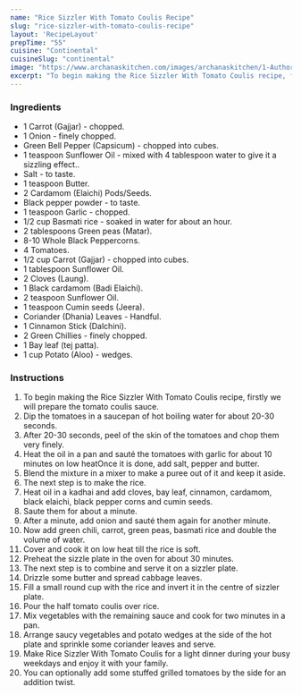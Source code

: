 ---
name: "Rice Sizzler With Tomato Coulis Recipe"
slug: "rice-sizzler-with-tomato-coulis-recipe"
layout: 'RecipeLayout'
prepTime: "55"
cuisine: "Continental"
cuisineSlug: "continental"
image: "https://www.archanaskitchen.com/images/archanaskitchen/1-Author/suman_prakash/Rice_sizzler_with_tomato_caulis.jpg"
excerpt: "To begin making the Rice Sizzler With Tomato Coulis recipe, firstly we will prepare the tomato coulis sauce"
---

### Ingredients

- 1 Carrot (Gajjar) - chopped.
- 1 Onion - finely chopped.
- Green Bell Pepper (Capsicum) - chopped into cubes.
- 1 teaspoon Sunflower Oil - mixed with 4 tablespoon water to give it a sizzling effect..
- Salt - to taste.
- 1 teaspoon Butter.
- 2 Cardamom (Elaichi) Pods/Seeds.
- Black pepper powder - to taste.
- 1 teaspoon Garlic - chopped.
- 1/2 cup Basmati rice - soaked in water for about an hour.
- 2 tablespoons Green peas (Matar).
- 8-10 Whole Black Peppercorns.
- 4 Tomatoes.
- 1/2 cup Carrot (Gajjar) - chopped into cubes.
- 1 tablespoon Sunflower Oil.
- 2 Cloves (Laung).
- 1 Black cardamom (Badi Elaichi).
- 2 teaspoon Sunflower Oil.
- 1 teaspoon Cumin seeds (Jeera).
- Coriander (Dhania) Leaves - Handful.
- 1 Cinnamon Stick (Dalchini).
- 2 Green Chillies - finely chopped.
- 1 Bay leaf (tej patta).
- 1 cup Potato (Aloo) - wedges.

### Instructions

1. To begin making the Rice Sizzler With Tomato Coulis recipe, firstly we will prepare the tomato coulis sauce.
1. Dip the tomatoes in a saucepan of hot boiling water for about 20-30 seconds.
1. After 20-30 seconds, peel of the skin of the tomatoes and chop them very finely.
1. Heat the oil in a pan and sauté the tomatoes with garlic for about 10 minutes on low heatOnce it is done, add salt, pepper and butter.
1. Blend the mixture in a mixer to make a puree out of it and keep it aside.
1. The next step is to make the rice.
1. Heat oil in a kadhai and add cloves, bay leaf, cinnamon, cardamom, black elaichi, black pepper corns and cumin seeds.
1. Saute them for about a minute.
1. After a minute, add onion and sauté them again for another minute.
1. Now add green chili, carrot, green peas, basmati rice and double the volume of water.
1. Cover and cook it on low heat till the rice is soft.
1. Preheat the sizzle plate in the oven for about 30 minutes.
1. The next step is to combine and serve it on a sizzler plate.
1. Drizzle some butter and spread cabbage leaves.
1. Fill a small round cup with the rice and invert it in the centre of sizzler plate.
1. Pour the half tomato coulis over rice.
1. Mix vegetables with the remaining sauce and cook for two minutes in a pan.
1. Arrange saucy vegetables and potato wedges at the side of the hot plate and sprinkle some coriander leaves and serve.
1. Make Rice Sizzler With Tomato Coulis for a light dinner during your busy weekdays and enjoy it with your family.
1. You can optionally add some stuffed grilled tomatoes by the side for an addition twist.
